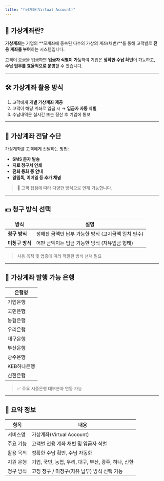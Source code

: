 ```yaml
---
title: "가상계좌(Virtual Account)"
---
```


## 📘 가상계좌란?

**가상계좌**는 기업의 \*\*모계좌에 종속된 다수의 가상의 계좌(채번)\*\*를 통해 고객별로 **전용 계좌를 부여**하는 시스템입니다.

고객이 요금을 입금하면 **입금자 식별이 가능**하여 기업은 **정확한 수납 확인**이 가능하고, **수납 업무를 효율적으로 운영**할 수 있습니다.

---

## 🛠️ 가상계좌 활용 방식

1. 고객에게 **개별 가상계좌 제공**
2. 고객이 해당 계좌로 입금 시 → **입금자 자동 식별**
3. 수납내역은 실시간 또는 정산 후 기업에 통보

---

## 📡 가상계좌 전달 수단

가상계좌를 고객에게 전달하는 방법:

- **SMS 문자 발송**
- **지로 청구서 인쇄**
- **전화 통화 중 안내**
- **알림톡, 이메일 등 추가 채널**

> 📌 고객 접점에 따라 다양한 방식으로 연계 가능합니다.

---

## 💵 청구 방식 선택

| 방식         | 설명                             |
| ---------- | ------------------------------ |
| **청구 방식**  | 정해진 금액만 납부 가능한 방식 (고지금액 일치 필수) |
| **미청구 방식** | 어떤 금액이든 입금 가능한 방식 (자유입금 형태)    |

> 사용 목적 및 업종에 따라 적절한 방식 선택 필요

---

## 🏦 가상계좌 발행 가능 은행

| 은행명     |
| ------- |
| 기업은행    |
| 국민은행    |
| 농협은행    |
| 우리은행    |
| 대구은행    |
| 부산은행    |
| 광주은행    |
| KEB하나은행 |
| 신한은행    |

> ✅ 주요 시중은행 대부분과 연동 가능

---

## 📌 요약 정보

| 항목    | 내용                                 |
| ----- | ---------------------------------- |
| 서비스명  | 가상계좌(Virtual Account)              |
| 주요 기능 | 고객별 전용 계좌 채번 및 입금자 식별              |
| 활용 목적 | 정확한 수납 확인, 수납 자동화                  |
| 지원 은행 | 기업, 국민, 농협, 우리, 대구, 부산, 광주, 하나, 신한 |
| 청구 방식 | 고정 청구 / 미청구(자유 납부) 방식 선택 가능        |